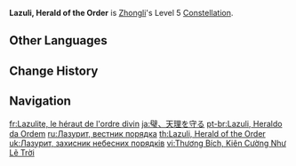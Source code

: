 {{Constellation Infobox
|image       = Constellation Lazuli, Herald of the Order.png
|description = Increases the Level of [[Planet Befall]] by 3.<br>Maximum upgrade level is 15.
|level       = 5
|character   = Zhongli
|utility1    = Talent Level Increase
|utility2    = Elemental Burst Level Increase
}}
'''Lazuli, Herald of the Order''' is [[Zhongli]]'s Level 5 [[Constellation]].

==Other Languages==
{{Other Languages
|en      = Lazuli, Herald of the Order
|zhs     = 苍璧，驱之长昭天理
|zhs_rm  = Cāng Bì, Qū zhī Cháng Zhāo Tiānlǐ
|zht     = 蒼璧，驅之長昭天理
|zht_rm  = Cāng Bì, Qū zhī Cháng Zhāo Tiānlǐ
|zh_tl   = Dark Green {{w|Bi (jade)|Bi}}, Drive It to Constantly
Manifest the Rules of Heaven
|ja      = 璧、天理を守る
|ja_rm   = Heki, Tenri wo Mamoru
|ja_tl   = {{w|Bi (jade)|Bi}}, Protecting Rules of Heaven
|ko      = 푸른 규벽・천지의 이치
|ko_rm   = Pureun Gyubyeok - Cheonji-ui Ichi
|ko_tl   = Blue Bi - Logic of World
|es      = Lapislázuli, el heraldo del orden
|es_tl   = Lapislazuli, the Herald of Order
|fr      = Lazulite, le héraut de l'ordre divin
|fr_tl   = {{w|Lazulite}}, the Herald of Divine Order
|ru      = Лазурит, вестник порядка
|ru_tl   = Lazurite, Herald of the Order
|th      = Lazuli, Herald of the Order
|vi      = Thương Bích, Kiên Cường Như Lẽ Trời
|vi_tl   = 
|de      = Verkünder der Ordnung
|de_tl   = Herald of the Order
|id      = Lazuli, Herald of the Order!
|pt      = Lazuli, Heraldo da Ordem
|pt_tl   = Lazuli, Herald of the Order
|tr      = Düzenin Habercisi Gökcevher
|tr_tl   = Harbinger of Order, Lapis Lazuli
|it      = Lapislazzuli, araldo dell'ordine
|it_tl   = Lapis Lazuli, Herald of the Order
}}

==Change History==
{{Change History|1.1}}

==Navigation==
{{Talent Navbox|Zhongli}}

[[fr:Lazulite, le héraut de l'ordre divin]]
[[ja:璧、天理を守る]]
[[pt-br:Lazuli, Heraldo da Ordem]]
[[ru:Лазурит, вестник порядка]]
[[th:Lazuli, Herald of the Order]]
[[uk:Лазурит, захисник небесних порядків]]
[[vi:Thương Bích, Kiên Cường Như Lẽ Trời]]